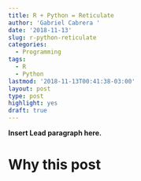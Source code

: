 ```yaml
---
title: R + Python = Reticulate
author: 'Gabriel Cabrera '
date: '2018-11-13'
slug: r-python-reticulate
categories:
  - Programming
tags:
  - R
  - Python
lastmod: '2018-11-13T00:41:38-03:00'
layout: post
type: post
highlight: yes
draft: true
---
```


**Insert Lead paragraph here.**

# Why this post
